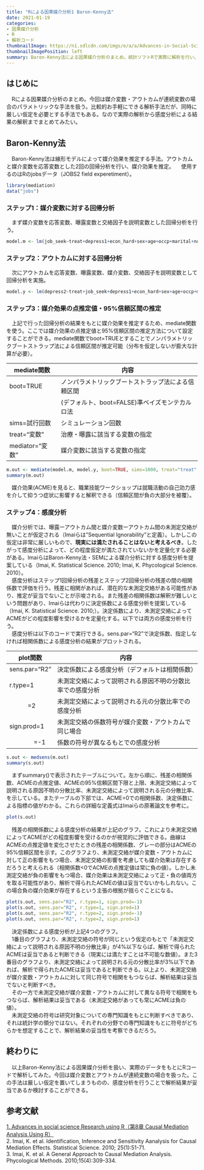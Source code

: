 ```yaml
---
title: "Rによる因果媒介分析1 Baron-Kenny法"
date: 2021-01-19
categories:
- 因果媒介分析
- R
- 解析コード
thumbnailImage: https://n1.sdlcdn.com/imgs/e/a/a/Advances-in-Social-Science-Research-SDL679544219-1-c945e.jpg
thumbnailImagePosition: left
summary: Baron-Kenny法による因果媒介分析のまとめ。統計ソフトRで実際に解析を行い、Imai論文を参考に結果を解釈してみた。
---
```

## はじめに
　Rによる因果媒介分析のまとめ。今回は媒介変数・アウトカムが連続変数の場合のパラメトリックな手法を扱う。比較的お手軽にできる解析手法だが、同時に厳しい仮定を必要とする手法でもある。なので実際の解析から感度分析による結果の解釈までまとめてみたい。
  
## Baron-Kenny法
　Baron-Kenny法は線形モデルによって媒介効果を推定する手法。アウトカムと媒介変数を応答変数とした2回の回帰分析を行い、媒介効果を推定。
　使用するのはRのjobsデータ（JOBS2 field experetiment）。

```r
library(mediation)
data("jobs")

```

### ステップ1：媒介変数に対する回帰分析
　まず媒介変数を応答変数、曝露変数と交絡因子を説明変数とした回帰分析を行う。
```r
model.m <- lm(job_seek~treat+depress1+econ_hard+sex+age+occp+marital+nonwhite+educ+income, data=jobs)
```

### ステップ2：アウトカムに対する回帰分析
　次にアウトカムを応答変数、曝露変数、媒介変数、交絡因子を説明変数として回帰分析を実施。
```r
model.y <- lm(depress2~treat+job_seek+depress1+econ_hard+sex+age+occp+marital+nonwhite+educ+income, data=jobs)
```

### ステップ3：媒介効果の点推定値・95%信頼区間の推定
　上記で行った回帰分析の結果をもとに媒介効果を推定するため、mediate関数を使う。ここでは媒介効果の点推定値と95%信頼区間の推定方法について設定することができる。mediate関数でboot=TRUEとすることでノンパラメトリックブートストラップ法による信頼区間が推定可能（分布を仮定しないが膨大な計算が必要）。  
  
|mediate関数    |内容                                               |  
|---------------|---------------------------------------------------|  
|boot=TRUE      |ノンパラメトリックブートストラップ法による信頼区間 |   
|　　           |(デフォルト、boot=FALSE)準ベイズモンテカルロ法     |  
|sims=試行回数  |シミュレーション回数                               |  
|treat="変数"   |治療・曝露に該当する変数の指定                     |  
|mediator="変数"|媒介変数に該当する変数の指定                       |  
 
```r
m.out <- mediate(model.m, model.y, boot=TRUE, sims=1000, treat="treat", mediator="job_seek")
summary(m.out)
```

　媒介効果(ACME)を見ると、職業技能ワークショップは就職活動の自己効力感を介して抑うつ症状に影響すると解釈できる（信頼区間が負の大部分を被覆）。

### ステップ4：感度分析
　媒介分析では、曝露ーアウトカム間と媒介変数ーアウトカム間の未測定交絡が無いことが仮定される（Imaiらは"Sequential Ignorability"と定義）。しかしこの仮定は非常に厳しいもので、**現実には満たされることはないと考えるべき**。したがって感度分析によって、どの程度仮定が満たされていないかを定量化する必要がある。ImaiらはBaron-Kenny法・SEMによる媒介分析に対する感度分析を提案している（Imai, K. Statistical Science. 2010; Imai, K. Phycological Science. 2010）。    
　感度分析はステップ1回帰分析の残差とステップ2回帰分析の残差の間の相関係数で評価を行う。残差に相関があれば、潜在的な未測定交絡がある可能性があり、推定が妥当でないことが示唆される。また残差の相関係数は解釈が難しいという問題があり、Imaiらは代わりに決定係数による感度分析を提案している（Imai, K. Statistical Science. 2010;）。決定係数により、未測定交絡によってACMEがどの程度影響を受けるかを定量化する。以下では両方の感度分析を行う。    
　感度分析は以下のコードで実行できる。sens.par="R2"で決定係数、指定しなければ相関係数による感度分析の結果がプロットされる。  

|plot関数     |内容                                                      |  
|-------------|----------------------------------------------------------|  
|sens.par="R2"|決定係数による感度分析（デフォルトは相関係数）            |   
|r.type=1　　 |未測定交絡によって説明される原因不明の分散比率での感度分析|  
|　　　=2     |未測定交絡によって説明される元の分散比率での感度分析      |  
|sign.prod=1  |未測定交絡の係数符号が媒介変数・アウトカムで同じ場合      |  
|　　　　=-1  |係数の符号が異なるもとでの感度分析           　           |  

```r
s.out <- medsens(m.out)
summary(s.out)
```

　まずsummary()で表示されたテーブルについて。左から順に、残差の相関係数、ACMEの点推定値、ACMEの95%信頼区間下限と上限、未測定交絡によって説明される原因不明の分散比率、未測定交絡によって説明される元の分散比率、を示している。またテーブルの下部では、ACME=0での相関係数、決定係数による指標の値がわかる。これらの詳細な定義式はImaiらの原著論文を参考に。
  
```r
plot(s.out)
```

　残差の相関係数による感度分析の結果が上記のグラフ。これにより未測定交絡によってACMEがどの程度影響を受けるのかが視覚的に評価できる。曲線はACMEの点推定値を変化させたときの残差の相関係数、グレーの部分はACMEの95%信頼区間を示す。このグラフより、未測定交絡が媒介変数・アウトカムに対して正の影響をもつ場合、未測定交絡の影響を考慮しても媒介効果は存在するだろうと考えられる（相関係数<0でACMEの点推定値は常に負の値）。しかし未測定交絡が負の影響をもつ場合、媒介効果は未測定交絡によって正・負の値両方を取る可能性があり、解析で得られたACMEの値は妥当でないかもしれない。この場合負の媒介効果が存在するという主張の根拠が揺らぐことになる。


```r
plot(s.out, sens.par="R2", r.type=1, sign.prod=-1)
plot(s.out, sens.par="R2", r.type=1, sign.prod=1)
plot(s.out, sens.par="R2", r.type=2, sign.prod=-1)
plot(s.out, sens.par="R2", r.type=2, sign.prod=1)
```

　決定係数による感度分析が上記4つのグラフ。  
　1番目のグラフより、未測定交絡の符号が同じという仮定のもとで「未測定交絡によって説明される原因不明の分散比率」が4%以下ならば、解析で得られたACMEは妥当であると判断できる（現実には満たすことは不可能な数値）。また3番目のグラフより、未測定交絡によって説明される元の分散比率が3%以下であれば、解析で得られたACMEは妥当であると判断できる。以上より、未測定交絡が媒介変数・アウトカムに対して同じ符号で相関をもつならば、解析結果は妥当でないと判断すべき。  
　その一方で未測定交絡が媒介変数・アウトカムに対して異なる符号で相関をもつならば、解析結果は妥当である（未測定交絡があっても常にACMEは負の値）。  
　未測定交絡の符号は研究対象についての専門知識をもとに判断すべきであり、それは統計学の領分ではない。それぞれの分野での専門知識をもとに符号がどちらかを想定することで、解析結果の妥当性を考察できるだろう。  
  
## 終わりに
　以上Baron-Kenny法による因果媒介分析を扱い、実際のデータをもとにRコードで解析してみた。今回は媒介変数とアウトカムが連続変数の場合を扱った。この手法は厳しい仮定を置いてしまうものの、感度分析を行うことで解析結果が妥当であるか検討することができる。  
    
    
## 参考文献
[1. Advances in social science Research using R（第8章 Causal Mediation Analysis Using R） ](https://www.springer.com/gp/book/9781441917638)  
2. Imai, K. et al. Identification, Inference and Sensitivity Aanalysis for Causal Mediation Effects. Statistical Science. 2010; 25(1):51-71.  
3. Imai, K. et al. A General Approach to Causal Mediation Analysis. Phycological Methods. 2010;15(4):309-334.

